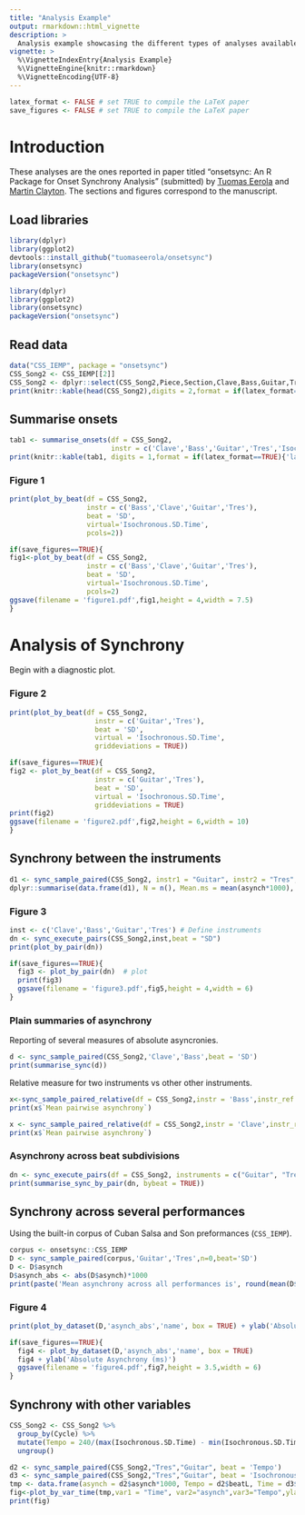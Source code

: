 ```yaml
---
title: "Analysis Example"
output: rmarkdown::html_vignette
description: >
  Analysis example showcasing the different types of analyses available.
vignette: >
  %\VignetteIndexEntry{Analysis Example}
  %\VignetteEngine{knitr::rmarkdown}
  %\VignetteEncoding{UTF-8}
---
```

```r
latex_format <- FALSE # set TRUE to compile the LaTeX paper
save_figures <- FALSE # set TRUE to compile the LaTeX paper
```

# Introduction

These analyses are the ones reported in paper titled "onsetsync: An R Package for Onset Synchrony Analysis" (submitted) by [Tuomas Eerola](https://www.durham.ac.uk/staff/tuomas-eerola/) and [Martin Clayton](https://www.durham.ac.uk/staff/martin-clayton/). The sections and figures correspond to the manuscript.

## Load libraries

```r
library(dplyr)
library(ggplot2)
devtools::install_github("tuomaseerola/onsetsync")
library(onsetsync)
packageVersion("onsetsync")
```

```r
library(dplyr)
library(ggplot2)
library(onsetsync)
packageVersion("onsetsync")
```

## Read data

```r
data("CSS_IEMP", package = "onsetsync")
CSS_Song2 <- CSS_IEMP[[2]]
CSS_Song2 <- dplyr::select(CSS_Song2,Piece,Section,Clave,Bass,Guitar,Tres,SD,Cycle,Isochronous.SD.Time) # delete previous
print(knitr::kable(head(CSS_Song2),digits = 2,format = if(latex_format==TRUE){'latex'} else {'markdown'}))
```

## Summarise onsets

```r
tab1 <- summarise_onsets(df = CSS_Song2, 
                         instr = c('Clave','Bass','Guitar','Tres','Isochronous.SD.Time'))
print(knitr::kable(tab1, digits = 1,format = if(latex_format==TRUE){'latex'} else {'markdown'}))
```
### Figure 1

```r
print(plot_by_beat(df = CSS_Song2, 
                   instr = c('Bass','Clave','Guitar','Tres'), 
                   beat = 'SD', 
                   virtual='Isochronous.SD.Time',
                   pcols=2))
```

```r
if(save_figures==TRUE){
fig1<-plot_by_beat(df = CSS_Song2, 
                   instr = c('Bass','Clave','Guitar','Tres'), 
                   beat = 'SD', 
                   virtual='Isochronous.SD.Time',
                   pcols=2)
ggsave(filename = 'figure1.pdf',fig1,height = 4,width = 7.5)
}
```

# Analysis of Synchrony

Begin with a diagnostic plot.

### Figure 2
```r
print(plot_by_beat(df = CSS_Song2,
                     instr = c('Guitar','Tres'),
                     beat = 'SD',
                     virtual = 'Isochronous.SD.Time', 
                     griddeviations = TRUE))
```

```r
if(save_figures==TRUE){
fig2 <- plot_by_beat(df = CSS_Song2,
                     instr = c('Guitar','Tres'),
                     beat = 'SD',
                     virtual = 'Isochronous.SD.Time', 
                     griddeviations = TRUE)
print(fig2)
ggsave(filename = 'figure2.pdf',fig2,height = 6,width = 10)
}
```

## Synchrony between the instruments

```r
d1 <- sync_sample_paired(CSS_Song2, instr1 = "Guitar", instr2 = "Tres", beat = "SD")
dplyr::summarise(data.frame(d1), N = n(), Mean.ms = mean(asynch*1000), Sd.ms = sd(asynch*1000))
```

### Figure 3

```r
inst <- c('Clave','Bass','Guitar','Tres') # Define instruments 
dn <- sync_execute_pairs(CSS_Song2,inst,beat = "SD")
print(plot_by_pair(dn))
```

```r
if(save_figures==TRUE){
  fig3 <- plot_by_pair(dn)  # plot
  print(fig3)  
  ggsave(filename = 'figure3.pdf',fig5,height = 4,width = 6)
}
```

### Plain summaries of asynchrony

Reporting of several measures of absolute asyncronies.

```r
d <- sync_sample_paired(CSS_Song2,'Clave','Bass',beat = 'SD')
print(summarise_sync(d))
```
Relative measure for two instruments vs other other instruments.

```r
x<-sync_sample_paired_relative(df = CSS_Song2,instr = 'Bass',instr_ref = c('Guitar','Bass','Tres','Clave'),beat = 'SD')
print(x$`Mean pairwise asynchrony`)

x <- sync_sample_paired_relative(df = CSS_Song2,instr = 'Clave',instr_ref = c('Guitar','Bass','Tres','Clave'),beat = 'SD')
print(x$`Mean pairwise asynchrony`)
```

### Asynchrony across beat subdivisions

```r
dn <- sync_execute_pairs(df = CSS_Song2, instruments = c("Guitar", "Tres"),beat = "SD")
print(summarise_sync_by_pair(dn, bybeat = TRUE))
```

## Synchrony across several performances

Using the built-in corpus of Cuban Salsa and Son preformances (`CSS_IEMP`).

```r
corpus <- onsetsync::CSS_IEMP
D <- sync_sample_paired(corpus,'Guitar','Tres',n=0,beat='SD')
D <- D$asynch
D$asynch_abs <- abs(D$asynch)*1000
print(paste('Mean asynchrony across all performances is', round(mean(D$asynch)*1000,1),'ms'))
```

### Figure 4

```r
print(plot_by_dataset(D,'asynch_abs','name', box = TRUE) + ylab('Absolute Asynchrony (ms)'))
```

```r
if(save_figures==TRUE){
  fig4 <- plot_by_dataset(D,'asynch_abs','name', box = TRUE)
  fig4 + ylab('Absolute Asynchrony (ms)')
  ggsave(filename = 'figure4.pdf',fig7,height = 3.5,width = 6)
}
```

## Synchrony with other variables

```r
CSS_Song2 <- CSS_Song2 %>%
  group_by(Cycle) %>%
  mutate(Tempo = 240/(max(Isochronous.SD.Time) - min(Isochronous.SD.Time))) %>%
  ungroup()

d2 <- sync_sample_paired(CSS_Song2,"Tres","Guitar", beat = 'Tempo')
d3 <- sync_sample_paired(CSS_Song2,"Tres","Guitar", beat = 'Isochronous.SD.Time')
tmp <- data.frame(asynch = d2$asynch*1000, Tempo = d2$beatL, Time = d3$beatL)
fig<-plot_by_var_time(tmp,var1 = "Time", var2="asynch",var3="Tempo",ylabel='Synchrony (ms)')
print(fig)
```

